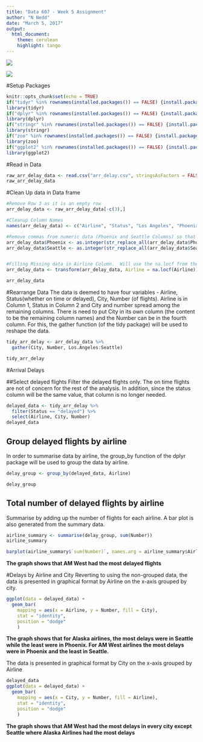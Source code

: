 ```yaml
---
title: "Data 607 - Week 5 Assignment"
author: "N Nedd"
date: "March 5, 2017"
output: 
  html_document:
    theme: cerulean  
    highlight: tango  
---
```




![](Assign1.png)

![](Assign2.png)

#Setup Packages

```r
knitr::opts_chunk$set(echo = TRUE)
if("tidyr" %in% rownames(installed.packages()) == FALSE) {install.packages("tidyr")}
library(tidyr)
if("dplyr" %in% rownames(installed.packages()) == FALSE) {install.packages("dplyr")}
library(dplyr)
if("stringr" %in% rownames(installed.packages()) == FALSE) {install.packages("stringr")}
library(stringr)
if("zoo" %in% rownames(installed.packages()) == FALSE) {install.packages("zoo")}
library(zoo)
if("ggplot2" %in% rownames(installed.packages()) == FALSE) {install.packages("ggplot2")}
library(ggplot2)
```


#Read in Data
```r
raw_arr_delay_data <- read.csv("arr_delay.csv", stringsAsFactors = FALSE, na.strings = c("", " "))
raw_arr_delay_data

```

#Clean Up data in Data frame

```r
#Remove Row 3 as it is an empty row
arr_delay_data <- raw_arr_delay_data[-c(3),]

#Cleanup Column Names
names(arr_delay_data) <- c("Airline", "Status", "Los Angeles", "Phoenix", "San Diego", "San Francisco", "Seattle")

#Remove commas from numeric data (Phoenix and Seattle Columns) so that they can be recognised as integer.  This is necessary to be able to summarise the data later on.
arr_delay_data$Phoenix <- as.integer(str_replace_all(arr_delay_data$Phoenix, ",",""))
arr_delay_data$Seattle <- as.integer(str_replace_all(arr_delay_data$Seattle, ",",""))


#Filling Missing data in Airline Column.  Will use the na.locf from the zoo package to fill the N/A values in the Airlines column
arr_delay_data <- transform(arr_delay_data, Airline = na.locf(Airline))

arr_delay_data

```

#Rearrange Data
The data is deemed to have four variables - Airline, Status(whether on time or delayed), City, Number (of flights).  Airline is in Column 1, Status in Column 2 and City and number spread among the remaining columns.  There is need to put City in its own column (the content to be the remaining column names) and the Number can be in the fourth column.  For this, the gather function (of the tidy package) will be used to reshape the data.

```r
tidy_arr_delay <- arr_delay_data %>% 
  gather(City, Number, Los.Angeles:Seattle)

tidy_arr_delay
```

#Arrival Delays

##Select delayed flights
Filter the delayed flights only.  The on time flights are not of concern for the rest of the analysis.  In addition, since the status column will be the same value, that column is no longer needed.
```r
delayed_data <- tidy_arr_delay %>% 
  filter(Status == "delayed") %>% 
  select(Airline, City, Number)
delayed_data

```

## Group delayed flights by airline
In order to summarise data by airline, the group_by function of the dplyr package will be used to group the data by airline.
```r
delay_group <- group_by(delayed_data, Airline)

delay_group

```

## Total number of delayed flights by airline
Summarise by adding up the number of flights for each airline.  A bar plot is also generated from the summary data.
```r
airline_summary <- summarise(delay_group, sum(Number))
airline_summary

barplot(airline_summary$`sum(Number)`, names.arg = airline_summary$Airline, xlab = "Airline", ylab = "Number of Delayed Flights")


```

**The graph shows that AM West had the most delayed flights**


#Delays by Airline and City
Reverting to using the non-grouped data, the data is presented in graphical format by Airline on the x-axis grouped by city.

```r

ggplot(data = delayed_data) +   
  geom_bar(
    mapping = aes(x = Airline, y = Number, fill = City), 
    stat = "identity",
    position = "dodge"
    )

```



**The graph shows that for Alaska airlines, the  most delays were in Seattle while the least were in Phoenix.  For AM West airlines the most delays were in Phoenix and the least in Seattle.**


The data is presented in graphical format by City on the x-axis grouped by Airline
                  
```r

delayed_data
ggplot(data = delayed_data) +   
  geom_bar(
    mapping = aes(x = City, y = Number, fill = Airline), 
    stat = "identity",
    position = "dodge"
    )

```


**The graph shows that AM West had the most delays in every city except Seattle where Alaska Airlines had the most delays **








